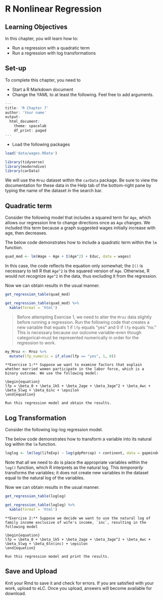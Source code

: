 # R Nonlinear Regression

## Learning Objectives

In this chapter, you will learn how to:

- Run a regression with a quadratic term
- Run a regression with log transformations

## Set-up

To complete this chapter, you need to

- Start a R Markdown document
- Change the YAML to at least the following. Feel free to add arguments.

```r
---
title: 'R Chapter 7'
author: 'Your name'
output: 
  html_document:
    theme: spacelab
    df_print: paged
---
```
- Load the following packages

```r
load('data/wages.RData')
```

```r
library(tidyverse)
library(moderndive)
library(carData)
```

We will use the `Mroz` dataset within the `carData` package. Be sure to view the documentation for these data in the Help tab of the bottom-right pane by typing the name of the dataset in the search bar.

## Quadratic term

Consider the following model that includes a squared term for `Age`, which allows our regression line to change directions once as `Age` changes. We included this term because a graph suggested wages initially increase with age, then decreases.

\begin{equation}
Wage = \beta_0 + \beta_1Age + \beta_2Age^2 + \beta_3Educ + \epsilon
\end{equation}

The below code demonstrates how to include a quadratic term within the `lm` function.

```r
quad_mod <- lm(Wage ~ Age + I(Age^2) + Educ, data = wages)
```

In this case, the code reflects the equation only somewhat; the `I()` is necessary to tell R that `Age^2` is the squared version of `Age`. Otherwise, R would not recognize `Age^2` in the data, thus excluding it from the regression.

Now we can obtain results in the usual manner.
```r
get_regression_table(quad_mod)
```

```r
get_regression_table(quad_mod) %>% 
  kable(format = 'html')
```


> Before attempting Exercise 1, we need to alter the `Mroz` data slightly before running a regression. Run the following code that creates a new variable that equals 1 if `lfp` equals "yes" and 0 if `lfp` equals "no." This is necessary because our outcome variable--even though categorical--must be represented numerically in order for the regression to work.

```r
my_Mroz <- Mroz %>% 
  mutate(lfp_numeric = if_else(lfp == "yes", 1, 0))
```

```block
**Exercise 1:** Suppose we want to examine factors that explain whether married women participate in the labor force, which is a binary outcome. We use the following model:

\begin{equation}
lfp = \beta_0 + \beta_1k5 + \beta_2age + \beta_3age^2 + \beta_4wc + \beta_5lwg + \beta_6inc + \epsilon
\end{equation}

Run this regression model and obtain the results.
```

## Log Transformation

Consider the following log-log regression model.

\begin{equation}
ln(LifeExp)=\beta_0 + \beta_1ln(GDPpercap) + \beta_2Continent + \epsilon
\end{equation}

The below code demonstrates how to transform a variable into its natural log within the `lm` function.

```r
loglog <- lm(log(lifeExp) ~ log(gdpPercap) + continent, data = gapminder)
```

Note that all we need to do is place the appropriate variables within the `log()` function, which R interprets as the natural log. This *temporarily* transforms the variables; it does not create new variables in the dataset equal to the natural log of the variables.

Now we can obtain results in the usual manner.
```r
get_regression_table(loglog)
```

```r
get_regression_table(loglog) %>% 
  kable(format = 'html')
```

```block
**Exercise 2:** Suppose we decide we want to use the natural log of family income exclusive of wife's income, `inc`, resulting in the following model

\begin{equation}
lfp = \beta_0 + \beta_1k5 + \beta_2age + \beta_3age^2 + \beta_4wc + \beta_5lwg + \beta_6ln(inc) + \epsilon
\end{equation}

Run this regression model and print the results.
```

## Save and Upload

Knit your Rmd to save it and check for errors. If you are satisfied with your work, upload to eLC. Once you upload, answers will become available for download.